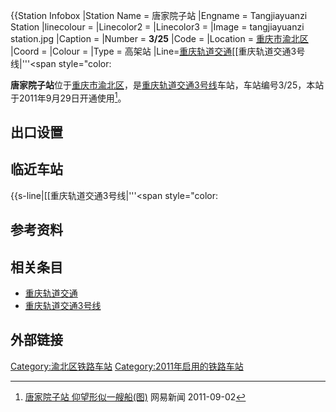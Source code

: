 {{Station Infobox
|Station Name = 唐家院子站
|Engname = Tangjiayuanzi Station
|linecolour = {{重慶軌道交通標誌色|3}}
|Linecolor2 = 
|Linecolor3 = 
|Image = tangjiayuanzi station.jpg
|Caption = 
|Number = '''<span style="color:{{重慶軌道交通標誌色|3}} ">3/25</span>''' 
|Code = 
|Location = {{CHN}}[[重庆市|重庆市]][[渝北区|渝北区]]
|Coord = 
|Colour = 
|Type = 高架站
|Line=[[重庆轨道交通|重庆轨道交通]][[重庆轨道交通3号线|'''<span style="color:{{重慶軌道交通標誌色]]
|Interchange = 
|Hall = 
|Open = 2011年9月29日
|Platformtype = [[侧式站台|侧式站台]]
|Platform = 2座
|Elevator for disabled = 
|Escalator = 
|Exit = 
|Transport = 
|Openhours = 
|Time First = {{HideH|唐家院子站首班车时间}}
'''[[重庆轨道交通3号线|3号线]]'''<br>往[[鱼洞站|鱼洞]]方向：
<br>往[[江北机场T2航站楼站|江北机场T2航站楼]]方向：
{{HideF}}
|Time Last = {{HideH|唐家院子站末班车时间}}
'''[[重庆轨道交通3号线|3号线]]'''<br>往[[鱼洞站|鱼洞]]方向：
<br>往[[江北机场T2航站楼站|江北机场T2航站楼]]方向：
{{HideF}}
|Map = 
}}

'''唐家院子站'''位于[[重庆市|重庆市]][[渝北区|渝北区]]，是[[重庆轨道交通3号线|重庆轨道交通3号线]]车站，车站编号3/25，本站于2011年9月29日开通使用<ref>[http://news.163.com/11/0902/04/7CTTKK7V00014AED.html 唐家院子站 仰望形似一艘船(图)] {{Wayback|url=http://news.163.com/11/0902/04/7CTTKK7V00014AED.html |date=20161111193103 }} 网易新闻 2011-09-02</ref>。

==出口设置==
{{重庆轨道交通出口列表|allopen=1|
{{重庆轨道交通出口|1|新溉大道|东湖南路|acc=1}}
{{重庆轨道交通出口|2|紫园路|重庆爱乐|}}
}}

==临近车站==
{{start rail box|[[重庆轨道交通|重庆轨道交通]]}}
{{s-inop|[[郑家院子站|郑家院子站]]|往[[鱼洞站|鱼洞]]}}
{{s-line|[[重庆轨道交通3号线|'''<span style="color:{{重慶軌道交通標誌色]]||{{重慶軌道交通標誌色|3}}}}
{{s-inop|[[狮子坪站|狮子坪站]]|往[[江北机场T2航站楼站|江北机场T2航站楼]]}}
{{end box}}

==参考资料==
{{reflist}}

==相关条目==
*[[重庆轨道交通|重庆轨道交通]]
*[[重庆轨道交通3号线|重庆轨道交通3号线]]

==外部链接==
{{wikimedia}}
{{重庆轨道交通3号线车站}}

[[Category:渝北区铁路车站|Category:渝北区铁路车站]]
[[Category:2011年启用的铁路车站|Category:2011年启用的铁路车站]]